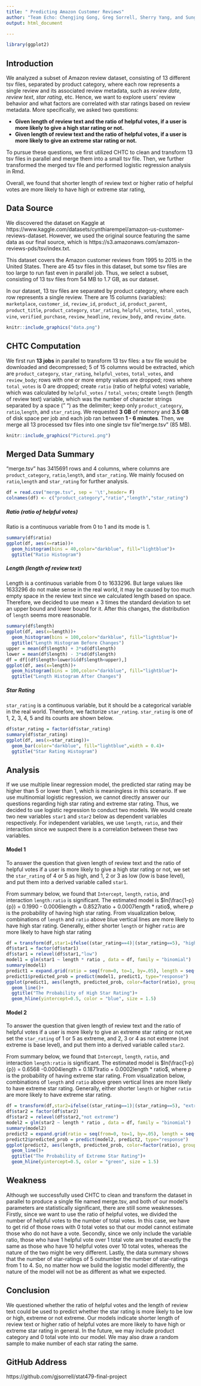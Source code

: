 ```yaml
---
title: " Predicting Amazon Customer Reviews"
author: "Team Echo: Chengjing Gong, Greg Sorrell, Sherry Yang, and Sungkyun Lee"
output: html_document

---
```



```r
library(ggplot2)
```

## Introduction

We analyzed a subset of Amazon review dataset, consisting of 13 different tsv files, separated by product category, where each row represents a single review and its associated review metadata, such as *review date*, *review text*, *star rating*, etc. Hence, we want to explore users' review behavior and what factors are correlated with star ratings based on review metadata. More specifically, we asked two questions: 

* **Given length of review text and the ratio of helpful votes, if a user is more likely to give a high star rating or not.**
* **Given length of review text and the ratio of helpful votes, if a user is more likely to give an extreme star rating or not.**

To pursue these questions, we first utilized CHTC to clean and transform 13 tsv files in parallel and merge them into a small tsv file. Then, we further transformed the merged tsv file and performed logistic regression analysis in Rmd.

Overall, we found that shorter length of review text or higher ratio of helpful votes are more likely to have high or extreme star rating,

## Data Source

We discovered the dataset on Kaggle at https://www.kaggle.com/datasets/cynthiarempel/amazon-us-customer-reviews-dataset. However, we used the original source featuring the same data as our final source, which is  https://s3.amazonaws.com/amazon-reviews-pds/tsv/index.txt.

This dataset covers the Amazon customer reviews from 1995 to 2015 in the United States. There are 45 tsv files in this dataset, but some tsv files are too large to run fast even in parallel job. Thus, we select a subset, consisting of 13 tsv files from 54 MB to 1.7 GB, as our dataset. 

In our dataset, 13 tsv files are separated by product category, where each row represents a single review. There are 15 columns (variables): `marketplace`, `customer_id`, `review_id`, `product_id`, `product_parent`, `product_title`, `product_category`, `star_rating`, `helpful_votes`, `total_votes`, `vine`, `verified_purchase`, `review_headline`, `review_body`, and `review_date`.


```r
knitr::include_graphics("data.png")
```

## CHTC Computation

We first run **13 jobs** in parallel to transform 13 tsv files: a tsv file would be downloaded and decompressed; 5 of 15 columns would be extracted, which are `product_category`, `star_rating`, `helpful_votes`, `total_votes`, and `review_body`; rows with one or more empty values are dropped; rows where `total_votes` is 0 are dropped; create `ratio` (ratio of helpful votes) variable, which was calculated by `helpful_votes` / `total_votes`; create `length` (length of review text) variable, which was the number of character strings separated by a space (" ") as the delimiter; keep only `product_category`, `ratio`,`length`, and `star_rating`. We requested **3 GB** of memory and **3.5 GB** of disk space per job and each job ran between **1 - 6 minutes**. Then, we merge all 13 processed tsv files into one single tsv file "merge.tsv" (85 MB). 

```r
knitr::include_graphics("Picture1.png")
```

## Merged Data Summary

"merge.tsv" has 3415691 rows and 4 columns, where columns are `product_category`, `ratio`,`length`, and `star_rating`. We mainly focused on `ratio`,`length` and `star_rating` for further analysis.

```r
df = read.csv("merge.tsv", sep = '\t',header= F)
colnames(df) <- c("product_category","ratio","length","star_rating")
```

##### Ratio (ratio of helpful votes)

Ratio is a continuous variable from 0 to 1 and its mode is 1.

```r
summary(df$ratio)
ggplot(df, aes(x=ratio))+
  geom_histogram(bins = 40,color="darkblue", fill="lightblue")+
  ggtitle("Ratio Histogram")
```

##### Length (length of review text)

Length is a continuous variable from 0 to 1633296. But large values like 1633296 do not make sense in the real world, it may be caused by too much empty space in the review text since we calculated length based on space. Therefore, we decided to use mean $\pm$ 3 times the standard deviation to set an upper bound and lower bound for it. After this changes, the distribution of `length` seems more reasonable.

```r
summary(df$length)
ggplot(df, aes(x=length))+
  geom_histogram(bins = 100,color="darkblue", fill="lightblue")+
  ggtitle("Length Histogram Before Changes")
upper = mean(df$length) + 3*sd(df$length) 
lower = mean(df$length) - 3*sd(df$length) 
df = df[(df$length>lower)&(df$length<upper),]
ggplot(df, aes(x=length))+
  geom_histogram(bins = 100,color="darkblue", fill="lightblue")+
  ggtitle("Length Histogram After Changes")
```

##### Star Rating

`star_rating` is a continuous variable, but it should be a categorical variable in the real world. Therefore, we factorize `star_rating`. `star_rating` is one of 1, 2, 3, 4, 5 and its counts are shown below.

```r
df$star_rating = factor(df$star_rating)
summary(df$star_rating)
ggplot(df, aes(x=star_rating))+
  geom_bar(color="darkblue", fill="lightblue",width = 0.4)+
  ggtitle("Star Rating Histogram")
```

## Analysis

If we use multiple linear regression model, the predicted star rating may be higher than 5 or lower than 1, which is meaningless in this scenario. If we use multinomial logistic regression, we cannot directly answer our questions regarding high star rating and extreme star rating. Thus, we decided to use logistic regression to conduct two models. We would create two new variables `star1` and `star2` below as dependent variables respectively. For independent variables, we use `length`, `ratio`, and their interaction since we suspect there is a correlation between these two variables.

#### Model 1

To answer the question that given length of review text and the ratio of helpful votes if a user is more likely to give a high star rating or not, we set the `star_rating` of 4 or 5 as high, and 1, 2 or 3 as low (low is base level), and put them into a derived variable called `star1`.

From summary below, we found that `Intercept`, `length`, `ratio`, and interaction `length:ratio` is significant. The estimated model is $ln(\frac{1-p}{p}) = 0.1990 - 0.0006length + 0.8527ratio + 0.0007length * ratio$, where $p$ is the probability of having high star rating. From visualization below, combinations of `length` and `ratio` above blue vertical lines are more likely to have high star rating. Generally, either shorter `length` or higher `ratio` are more likely to have high star rating

```r
df = transform(df,star1=ifelse((star_rating==4)|(star_rating==5), "high","low"))
df$star1 = factor(df$star1)
df$star1 = relevel(df$star1,"low")
model1 = glm(star1 ~ length * ratio , data = df, family = "binomial")
summary(model1)
predict1 = expand.grid(ratio = seq(from=0, to=1, by=.05), length = seq(min(df$length),max(df$length),by = 3))
predict1$predicted_prob = predict(model1, predict1, type="response")
ggplot(predict1, aes(length, predicted_prob, color=factor(ratio), group=ratio)) +
  geom_line()+
  ggtitle("The Probability of High Star Rating")+
  geom_hline(yintercept=0.5, color = "blue", size = 1.5)
```


#### Model 2

To answer the question that given length of review text and the ratio of helpful votes if a user is more likely to give an extreme star rating or not,we set the `star_rating` of 1 or 5 as extreme, and 2, 3 or 4 as not extreme (not extreme is base level), and put them into a derived variable called `star2`.

From summary below, we found that `Intercept`, `length`, `ratio`, and interaction `length:ratio` is significant. The estimated model is $ln(\frac{1-p}{p}) = 0.6568 -0.0004length + 0.1871ratio + 0.0002length * ratio$, where $p$ is the probability of having extreme star rating. From visualization below, combinations of `length` and `ratio` above green vertical lines are more likely to have extreme star rating. Generally, either shorter `length` or higher `ratio` are more likely to have extreme star rating.

```r
df = transform(df,star2=ifelse((star_rating==1)|(star_rating==5), "extreme","not extreme"))
df$star2 = factor(df$star2)
df$star2 = relevel(df$star2,"not extreme")
model2 = glm(star2 ~ length * ratio , data = df, family = "binomial")
summary(model2)
predict2 = expand.grid(ratio = seq(from=0, to=1, by=.05), length = seq(min(df$length),max(df$length),by = 3))
predict2$predicted_prob = predict(model2, predict2, type="response")
ggplot(predict2, aes(length, predicted_prob, color=factor(ratio), group=ratio)) +
  geom_line()+
  ggtitle("The Probability of Extreme Star Rating")+
  geom_hline(yintercept=0.5, color = "green", size = 1.5)
```

## Weakness

Although we successfully used CHTC to clean and transform the dataset in parallel to produce a single file named merge.tsv, and both of our model’s parameters are statistically significant, there are still some weaknesses. Firstly, since we want to use the ratio of helpful votes, we divided the number of helpful votes to the number of total votes. In this case, we have to get rid of those rows with 0 total votes so that our model cannot estimate those who do not have a vote. Secondly, since we only include the variable ratio, those who have 1 helpful vote over 1 total vote are treated exactly the same as those who have 10 helpful votes over 10 total votes, whereas the nature of the two might be very different. Lastly, the data summary shows that the number of star-ratings of 5 outnumber the number of star-ratings from 1 to 4. So, no matter how we build the logistic model differently, the nature of the model will not be as different as what we expected.

## Conclusion

We questioned whether the ratio of helpful votes and the length of review text could be used to predict whether the star rating is more likely to be low or high, extreme or not extreme. Our models indicate shorter length of review text or higher ratio of helpful votes are more likely to have high or extreme star rating in general. In the future, we may include product category and 0 total vote into our model. We may also draw a random sample to make number of each star rating the same.

## GitHub Address

https://github.com/gjsorrell/stat479-final-project